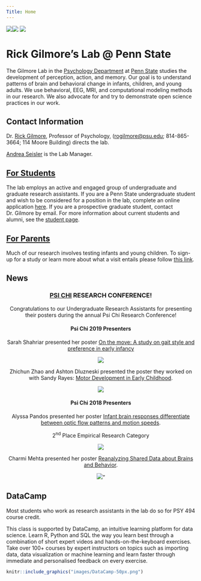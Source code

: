 ```yaml
---
Title: Home
---
```


<img src="images/fesi-2014.jpg"><img src="images/optic-flow.jpg"> <img src="images/lab-logo.png">

# Rick Gilmore's Lab @ Penn State

The Gilmore Lab in the [Psychology Department](http://psych.la.psu.edu) at [Penn State](http://www.psu.edu) studies the development of perception, action, and memory. Our goal is to understand patterns of brain and behavioral change in infants, children, and young adults. We use behavioral, EEG, MRI, and computational modeling methods in our research. We also advocate for and try to demonstrate open science practices in our work. 

<!-- ## Active Projects -->

<!-- We have several active projects related to visual perception and open science that are described [here](research.html). You can also get a taste of what we do by visiting the <a href="https://databrary.org">Databrary</a> digital data library, specifically the page devoted to <a href="https://databrary.org/party/6">our research</a>. -->

<!-- During the Spring 2019 semester, we are focusing on improving our collective data science chops thanks to the support of online training offered by  -->
<!-- <img src="https://pbs.twimg.com/profile_images/883047035758313472/UM0JK6WN_400x400.jpg" height=75px width=50px> -->
<!-- [**DataCamp**](http://www.datacamp.com). Thanks, DataCamp! -->

## Contact Information

Dr. [Rick Gilmore](https://psych.la.psu.edu/directory/rog1), Professor of Psychology, ([rogilmore@psu.edu](mailto:rogilmore@psu.edu); 814-865-3664; 114 Moore Building) directs the lab.

[Andrea Seisler](mailto:ars17@psu.edu) is the Lab Manager.

<!-- ## Testing Sites -->

<!-- We have two testing sites.  -->

<!-- ### 449 Moore -->

<!-- <p>Department of Psychology</br> -->
<!-- The Pennsylvania State University</br> -->
<!-- University Park, PA 16802</br> -->
<!-- 814-863-3116</br> -->
<!-- </p> -->
<!-- ![Campus map](images/moore-map.jpg) -->

<!-- Parking for studies at the Moore Building can be found in the Nittany Lion Parking Deck. -->

<!-- ### 120 Chandlee -->

<!-- <p>Human Electrophysiology Facility</br> -->
<!-- [Social, Life, & Engineering Sciences Imaging Center (SLEIC)](http://imaging.psu.edu)</br> -->
<!-- University Park, PA 16802</br> -->
<!-- </p> -->

<!-- Parking for studies at Chandlee can be found near the building. Our research staff will provide full instructions when we schedule a visit. -->

## [For Students](who-we-are.html)

The lab employs an active and engaged group of undergraduate and graduate research assistants. If you are a Penn State undergraduate student and wish to be considered for a position in the lab, complete an online application [here](https://docs.google.com/forms/d/1HgafpfTVPyMk_Wzf4b_ubzig_fs4lFGS6qh_y0sa0uE/viewform).  If you are a prospective graduate student, contact Dr. Gilmore by email.  For more information about current students and alumni, see the [student page](who-we-are.html).

## [For Parents](parents.html)

Much of our research involves testing infants and young children. To sign-up for a study or learn more about what a visit entails please follow [this link](parents.html). 

## News

<center>
<h3>[PSI CHI](http://sites.psu.edu/psichi/) RESEARCH CONFERENCE!</h3>

Congratulations to our Undergraduate Research Assistants for presenting their posters during the annual Psi Chi Research Conference!  

<h4>Psi Chi 2019 Presenters</h4>

Sarah Shahriar presented her poster [On the move: A study on gait style and preference in early infancy](https://github.com/gilmore-lab/psi-chi-2019/blob/master/crawling-mode_files/Psi_Chi_Sarah_2019.pdf)

<img src="images/2019PsiChiSarahShahriar_250x.jpg">

Zhichun Zhao and Ashton Dluzneski presented the poster they worked on with Sandy Rayes: [Motor Development in Early Childhood](https://github.com/gilmore-lab/psi-chi-2019/blob/master/object-play_files/Psi_Chi_ASZ_2019.pdf).

<img src="images/2019PsiChiZhichun-Ashton_250x.jpg">

<h4>Psi Chi 2018 Presenters</h4>

Alyssa Pandos presented her poster [Infant brain responses differentiate between optic flow patterns and motion speeds](https://github.com/gilmore-lab/infant-moco-eeg/blob/master/pubs/psi-chi-2018-poster/pandos-gilmore-seisler-psichi-2018.pdf).  

2<sup>nd</sup> Place Empirical Research Category   

<img src="images/2018PsiChiAlyssaPandos.jpg"> 

Charmi Mehta presented her poster [Reanalyzing Shared Data about Brains and Behavior](https://github.com/gilmore-lab/brain-behavior-data/blob/master/pubs/psi-chi-2018/mehta-psi-chi-2018.pdf). 

<img src="images/2018PsiChiCharmiMehta.jpg">"
</center>

## DataCamp

Most students who work as research assistants in the lab do so for PSY 494 course credit.

This class is supported by DataCamp, an intuitive learning platform for data science. Learn R, Python and SQL the way you learn best through a combination of short expert videos and hands-on-the-keyboard exercises. Take over 100+ courses by expert instructors on topics such as importing data, data visualization or machine learning and learn faster through immediate and personalised feedback on every exercise.

```r
knitr::include_graphics("images/DataCamp-50px.png")
```


